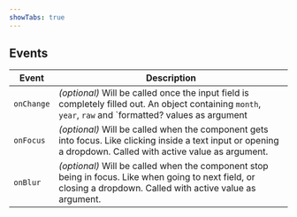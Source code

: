 ```yaml
---
showTabs: true
---
```



## Events

| Event      | Description                                                                                                                                                     |
| ---------- | --------------------------------------------------------------------------------------------------------------------------------------------------------------- |
| `onChange` | _(optional)_ Will be called once the input field is completely filled out. An object containing `month`, `year`, `raw` and `formatted? values as argument        |
| `onFocus`  | _(optional)_ Will be called when the component gets into focus. Like clicking inside a text input or opening a dropdown. Called with active value as argument.  |
| `onBlur`   | _(optional)_ Will be called when the component stop being in focus. Like when going to next field, or closing a dropdown. Called with active value as argument. |
